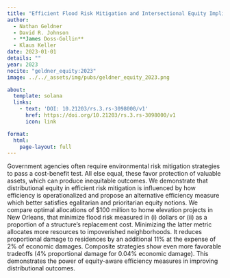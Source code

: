 ```yaml
---
title: "Efficient Flood Risk Mitigation and Intersectional Equity Implications: A Case Study in New Orleans"
author:
  - Nathan Geldner
  - David R. Johnson
  - **James Doss-Gollin**
  - Klaus Keller
date: 2023-01-01
details: ""
year: 2023
nocite: "geldner_equity:2023"
image: ../../_assets/img/pubs/geldner_equity_2023.png

about:
  template: solana
  links:
    - text: 'DOI: 10.21203/rs.3.rs-3098000/v1'
      href: https://doi.org/10.21203/rs.3.rs-3098000/v1
      icon: link

format:
  html:
    page-layout: full
---
```


Government agencies often require environmental risk mitigation strategies to pass a cost-benefit test. All else equal, these favor protection of valuable assets, which can produce inequitable outcomes. We demonstrate that distributional equity in efficient risk mitigation is influenced by how efficiency is operationalized and propose an alternative efficiency measure which better satisfies egalitarian and prioritarian equity notions. We compare optimal allocations of \$100 million to home elevation projects in New Orleans, that minimize flood risk measured in (i) dollars or (ii) as a proportion of a structure’s replacement cost. Minimizing the latter metric allocates more resources to impoverished neighborhoods. It reduces proportional damage to residences by an additional 11\% at the expense of 2\% of economic damages. Composite strategies show even more favorable tradeoffs (4\% proportional damage for 0.04\% economic damage). This demonstrates the power of equity-aware efficiency measures in improving distributional outcomes.

:::{#bibliography}
:::